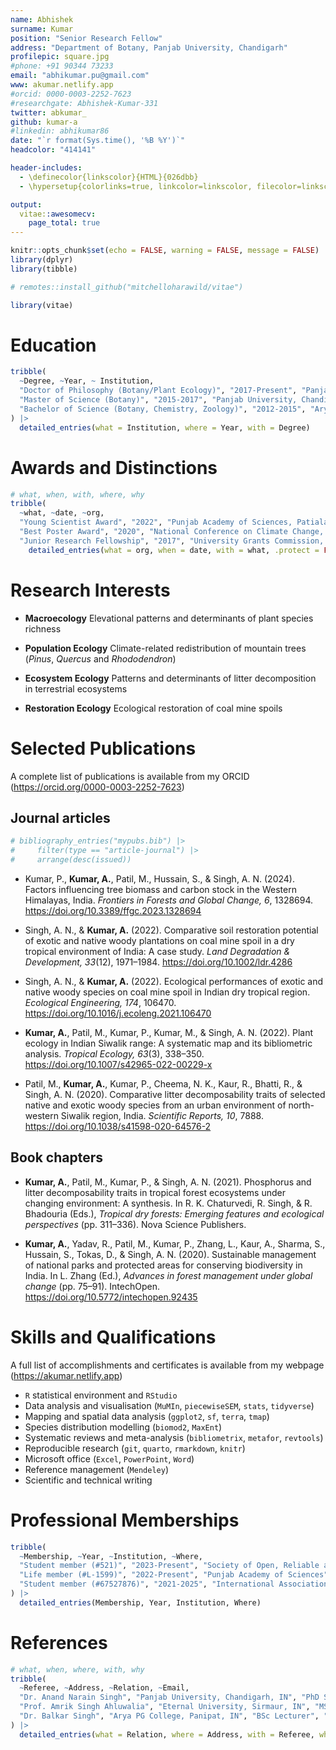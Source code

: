 ```yaml
---
name: Abhishek
surname: Kumar
position: "Senior Research Fellow"
address: "Department of Botany, Panjab University, Chandigarh"
profilepic: square.jpg
#phone: +91 90344 73233
email: "abhikumar.pu@gmail.com"
www: akumar.netlify.app
#orcid: 0000-0003-2252-7623
#researchgate: Abhishek-Kumar-331
twitter: abkumar_
github: kumar-a
#linkedin: abhikumar86
date: "`r format(Sys.time(), '%B %Y')`"
headcolor: "414141"

header-includes:
  - \definecolor{linkscolor}{HTML}{026dbb}
  - \hypersetup{colorlinks=true, linkcolor=linkscolor, filecolor=linkscolor, urlcolor=linkscolor, urlbordercolor=linkscolor}

output: 
  vitae::awesomecv:
    page_total: true
---
```


```r
knitr::opts_chunk$set(echo = FALSE, warning = FALSE, message = FALSE)
library(dplyr)
library(tibble)

# remotes::install_github("mitchelloharawild/vitae")

library(vitae)
```


# Education

```r

tribble(
  ~Degree, ~Year, ~ Institution,
  "Doctor of Philosophy (Botany/Plant Ecology)", "2017-Present", "Panjab University, Chandigarh, IN",
  "Master of Science (Botany)", "2015-2017", "Panjab University, Chandigarh, IN",
  "Bachelor of Science (Botany, Chemistry, Zoology)", "2012-2015", "Arya PG College, Panipat, IN"
) |> 
  detailed_entries(what = Institution, where = Year, with = Degree)
```

# Awards and Distinctions

```r
# what, when, with, where, why
tribble(
  ~what, ~date, ~org, 
  "Young Scientist Award", "2022", "Punjab Academy of Sciences, Patiala",
  "Best Poster Award", "2020", "National Conference on Climate Change, CSIR-NBRI, Lucknow",
  "Junior Research Fellowship", "2017", "University Grants Commission, New Delhi") |> 
    detailed_entries(what = org, when = date, with = what, .protect = FALSE)
```

# Research Interests

- **Macroecology** Elevational patterns and determinants of plant species richness

- **Population Ecology** Climate-related redistribution of mountain trees (*Pinus*, *Quercus* and *Rhododendron*)

- **Ecosystem Ecology** Patterns and determinants of litter decomposition in terrestrial ecosystems

- **Restoration Ecology** Ecological restoration of coal mine spoils

# Selected Publications

A complete list of publications is available from my ORCID (<https://orcid.org/0000-0003-2252-7623>)

## Journal articles

```r
# bibliography_entries("mypubs.bib") |> 
#     filter(type == "article-journal") |>
#     arrange(desc(issued))
```

- Kumar, P., **Kumar, A.**, Patil, M., Hussain, S., & Singh, A. N. (2024). Factors influencing tree biomass and carbon stock in the Western Himalayas, India. *Frontiers in Forests and Global Change, 6*, 1328694. <https://doi.org/10.3389/ffgc.2023.1328694>

- Singh, A. N., & **Kumar, A.** (2022). Comparative soil restoration potential of exotic and native woody plantations on coal mine spoil in a dry tropical environment of India: A case study. *Land Degradation & Development, 33*(12), 1971--1984. <https://doi.org/10.1002/ldr.4286>

- Singh, A. N., & **Kumar, A.** (2022). Ecological performances of exotic and native woody species on coal mine spoil in Indian dry tropical region. *Ecological Engineering, 174*, 106470. <https://doi.org/10.1016/j.ecoleng.2021.106470>

- **Kumar, A.**, Patil, M., Kumar, P., Kumar, M., & Singh, A. N. (2022). Plant ecology in Indian Siwalik range: A systematic map and its bibliometric analysis. *Tropical Ecology, 63*(3), 338--350. <https://doi.org/10.1007/s42965-022-00229-x>

- Patil, M., **Kumar, A.**, Kumar, P., Cheema, N. K., Kaur, R., Bhatti, R., & Singh, A. N. (2020). Comparative litter decomposability traits of selected native and exotic woody species from an urban environment of north-western Siwalik region, India. *Scientific Reports, 10*, 7888. <https://doi.org/10.1038/s41598-020-64576-2>


## Book chapters

- **Kumar, A.**, Patil, M., Kumar, P., & Singh, A. N. (2021). Phosphorus and litter decomposability traits in tropical forest ecosystems under changing environment: A synthesis. In R. K. Chaturvedi, R. Singh, & R. Bhadouria (Eds.), *Tropical dry forests: Emerging features and ecological perspectives* (pp. 311--336). Nova Science Publishers.

- **Kumar, A.**, Yadav, R., Patil, M., Kumar, P., Zhang, L., Kaur, A., Sharma, S., Hussain, S., Tokas, D., & Singh, A. N. (2020). Sustainable management of national parks and protected areas for conserving biodiversity in India. In L. Zhang (Ed.), *Advances in forest management under global change* (pp. 75--91). IntechOpen. <https://doi.org/10.5772/intechopen.92435>

# Skills and Qualifications

A full list of accomplishments and certificates is available from my webpage (<https://akumar.netlify.app>)

- `R` statistical environment and `RStudio`
- Data analysis and visualisation (`MuMIn`, `piecewiseSEM`, `stats`, `tidyverse`)
- Mapping and spatial data analysis (`ggplot2`, `sf`, `terra`, `tmap`)
- Species distribution modelling (`biomod2`, `MaxEnt`)
- Systematic reviews and meta-analysis (`bibliometrix`, `metafor`, `revtools`)
- Reproducible research (`git`, `quarto`, `rmarkdown`, `knitr`)
- Microsoft office (`Excel`, `PowerPoint`, `Word`)
- Reference management (`Mendeley`)
- Scientific and technical writing

# Professional Memberships

```r

tribble(
  ~Membership, ~Year, ~Institution, ~Where,
  "Student member (#521)", "2023-Present", "Society of Open, Reliable and Transparent Ecology and Evolutionary Biology (SORTEE)", "Keizer, Oregon, US",
  "Life member (#L-1599)", "2022-Present", "Punjab Academy of Sciences", "Patiala, Punjab, IN",
  "Student member (#67527876)", "2021-2025", "International Association for Vegetation Science (IAVS)", "Bethesda, Maryland, US"
) |> 
  detailed_entries(Membership, Year, Institution, Where)
```

# References

```r
# what, when, where, with, why
tribble(
  ~Referee, ~Address, ~Relation, ~Email,
  "Dr. Anand Narain Singh", "Panjab University, Chandigarh, IN", "PhD Supervisor", "dranand1212@gmail.com",
  "Prof. Amrik Singh Ahluwalia", "Eternal University, Sirmaur, IN", "MSc Supervisor", "amrik.s511@gmail.com",
  "Dr. Balkar Singh", "Arya PG College, Panipat, IN", "BSc Lecturer", "balkararya@gmail.com"
) |>
  detailed_entries(what = Relation, where = Address, with = Referee, when = Email)
```

